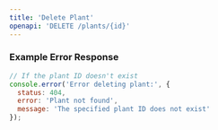 ```yaml
---
title: 'Delete Plant'
openapi: 'DELETE /plants/{id}'
---
```


### Example Error Response

```javascript
// If the plant ID doesn't exist
console.error('Error deleting plant:', {
  status: 404,
  error: 'Plant not found',
  message: 'The specified plant ID does not exist'
});
```